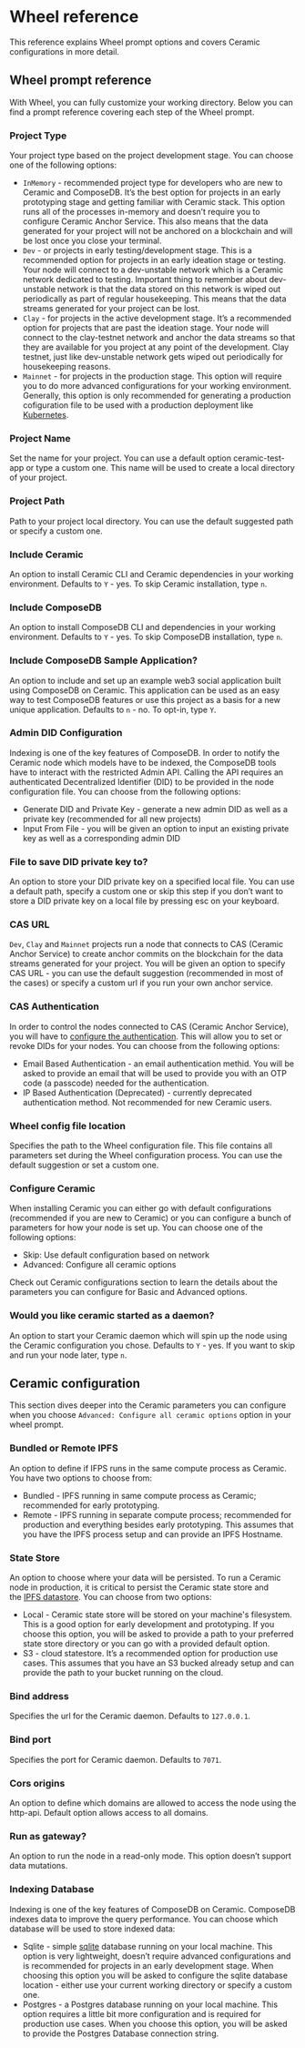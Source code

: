 
# Wheel reference

This reference explains Wheel prompt options and covers Ceramic configurations in more detail.

## Wheel prompt reference

With Wheel, you can fully customize your working directory. Below you can find a prompt reference
covering each step of the Wheel prompt.

### Project Type

Your project type based on the project development stage. You can choose one of
the following options:

- `InMemory` - recommended project type for developers who are new to Ceramic and ComposeDB.
  It’s the best option for projects in an early prototyping stage and getting familiar with Ceramic stack.
  This option runs all of the processes in-memory and doesn’t require you to configure Ceramic Anchor Service.
  This also means that the data generated for your project will not be anchored on a blockchain and will be lost
  once you close your terminal.
- `Dev` - or projects in early testing/development stage. This is a recommended option for projects in an early
  ideation stage or testing. Your node will connect to a dev-unstable network which is a Ceramic network dedicated
  to testing. Important thing to remember about dev-unstable network is that the data stored on this network is wiped
  out periodically as part of regular housekeeping. This means that the data streams generated for your project can be lost.
- `Clay` - for projects in the active development stage. It’s a recommended option for projects that are past the ideation
  stage. Your node will connect to the clay-testnet network and anchor the data streams so that they are available for you
  project at any point of the development. Clay testnet, just like dev-unstable network gets wiped out periodically for
  housekeeping reasons.
- `Mainnet` - for projects in the production stage. This option will require you to do more advanced configurations for
  your working environment. Generally, this option is only recommended for generating a production cofiguration file to be
  used with a production deployment like [Kubernetes](../composedb/guides/composedb-server/running-in-the-cloud).

### Project Name

Set the name for your project. You can use a default option ceramic-test-app or type a custom one. This
name will be used to create a local directory of your project.

### Project Path

Path to your project local directory. You can use the default suggested path or specify a custom one.

### Include Ceramic

An option to install Ceramic CLI and Ceramic dependencies in your working environment.
Defaults to `Y` - yes. To skip Ceramic installation, type `n`.

### Include ComposeDB

An option to install ComposeDB CLI and dependencies in your working environment.
Defaults to `Y` - yes. To skip ComposeDB installation, type `n`.

### Include ComposeDB Sample Application?

An option to include and set up an example web3 social application built using ComposeDB
on Ceramic. This application can be used as an easy way to test ComposeDB features or use
this project as a basis for a new unique application. Defaults to `n` - no. To opt-in, type `Y`.

### Admin DID Configuration

Indexing is one of the key features of ComposeDB. In order to notify the Ceramic node which models have to be indexed, the
ComposeDB tools have to interact with the restricted Admin API. Calling the API requires an authenticated Decentralized
Identifier (DID) to be provided in the node configuration file. You can choose from the following options:

- Generate DID and Private Key - generate a new admin DID as well as a private key (recommended for all new projects)
- Input From File - you will be given an option to input an existing private key as well as a corresponding admin DID

### File to save DID private key to?

An option to store your DID private key on a specified local file. You can use a default path,
specify a custom one or skip this step if you don’t want to store a DID private key on a local file by pressing esc on your keyboard.

### CAS URL

`Dev`, `Clay` and `Mainnet` projects run a node that connects to CAS (Ceramic Anchor Service) to create anchor
commits on the blockchain for the data streams generated for your project. You will be given an option to specify CAS URL - you can
use the default suggestion (recommended in most of the cases) or specify a custom url if you run your own anchor service.

### CAS Authentication

In order to control the nodes connected to CAS (Ceramic Anchor Service), you will have to [configure the authentication](../composedb/guides/composedb-server/access-mainnet).
This will allow you to set or revoke DIDs for your nodes. You can choose from the following options:

- Email Based Authentication - an email authentication methid. You will be asked to provide an email that will be used to provide you with an OTP code (a passcode) needed for the authentication.
- IP Based Authentication (Deprecated) - currently deprecated authentication method. Not recommended for new Ceramic users.

### Wheel config file location

Specifies the path to the Wheel configuration file. This file contains all parameters set during the Wheel configuration process. You can use the default suggestion
or set a custom one.

### Configure Ceramic

When installing Ceramic you can either go with default configurations (recommended if you are new to Ceramic) or you can configure a bunch of parameters for how your node is set up.
You can choose one of the following options:

- Skip: Use default configuration based on network
- Advanced: Configure all ceramic options

Check out Ceramic configurations section to learn the details about the parameters you can configure for Basic and Advanced options.

### Would you like ceramic started as a daemon?

An option to start your Ceramic daemon which will spin up the node using the Ceramic configuration you chose. Defaults to `Y` - yes. If you want to skip and run your node later, type `n`.

## Ceramic configuration

This section dives deeper into the Ceramic parameters you can configure when you choose `Advanced: Configure all ceramic options` option in your wheel prompt.

### Bundled or Remote IPFS

An option to define if IFPS runs in the same compute process as Ceramic. You have two options to choose from:

- Bundled - IPFS running in same compute process as Ceramic; recommended for early prototyping.
- Remote - IPFS running in separate compute process; recommended for production and everything besides early prototyping.
  This assumes that you have the IPFS process setup and can provide an IPFS Hostname.

### State Store

An option to choose where your data will be persisted. To run a Ceramic node in production, it is critical to persist the Ceramic state store
 and the [IPFS datastore](https://github.com/ipfs/go-ipfs/blob/master/docs/config.md#datastorespec). You can choose from two options:

- Local - Ceramic state store will be stored on your machine's filesystem. This is a good option for early development and prototyping.
  If you choose this option, you will be asked to provide a path to your preferred state store directory or you can go with a provided default option.
- S3 - cloud statestore. It’s a recommended option for production use cases. This assumes that you have an S3 bucked already setup and can provide
  the path to your bucket running on the cloud.

### Bind address

Specifies the url for the Ceramic daemon. Defaults to `127.0.0.1`.

### Bind port

Specifies the port for Ceramic daemon. Defaults to `7071`.

### Cors origins

An option to define which domains are allowed to access the node using the http-api. Default option allows access to all domains.

### Run as gateway?

An option to run the node in a read-only mode. This option doesn’t support data mutations.

### Indexing Database

Indexing is one of the key features of ComposeDB on Ceramic. ComposeDB indexes data to improve the query performance. You can choose which database will be used to store indexed data:

- Sqlite - simple [sqlite](https://sqlite.org/index.html) database running on your local machine. This option is very lightweight, doesn’t require advanced configurations and is
  recommended for projects in an early development stage. When choosing this option you will be asked to configure the sqlite database location - either use your current working directory or specify a custom one.
- Postgres - a Postgres database running on your local machine. This option requires a little bit more configuration and is required for production use cases. When you choose this option, you will be asked to provide
  the Postgres Database connection string.

